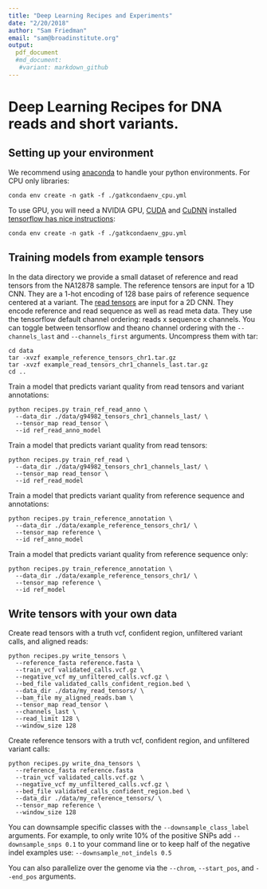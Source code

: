 ```yaml
---
title: "Deep Learning Recipes and Experiments"
date: "2/20/2018"
author: "Sam Friedman"
email: "sam@broadinstitute.org"
output:
  pdf_document
  #md_document:
   #variant: markdown_github
---
```


# Deep Learning Recipes for DNA reads and short variants.

## Setting up your environment
We recommend using [anaconda](https://conda.io/docs/user-guide/install/index.html) to handle your python environments.
For CPU only libraries:
```
conda env create -n gatk -f ./gatkcondaenv_cpu.yml
```
To use GPU, you will need a NVIDIA GPU, [CUDA](http://docs.nvidia.com/cuda/index.html) and [CuDNN](https://developer.nvidia.com/cudnn) installed [tensorflow has nice instructions](https://www.tensorflow.org/install/install_windows#requirements_to_run_tensorflow_with_gpu_support):
```
conda env create -n gatk -f ./gatkcondaenv_gpu.yml
```


## Training models from example tensors
In the data directory we provide a small dataset of reference and read tensors from the NA12878 sample.  The reference tensors are input for a 1D CNN.  They are a 1-hot encoding of 128 base pairs of reference sequence centered at a variant.  The [read tensors](https://gatkforums.broadinstitute.org/gatk/discussion/10996/deep-learning-in-gatk4) are input for a 2D CNN.  They encode reference and read sequence as well as read meta data.  They use the tensorflow default channel ordering: reads x sequence x channels.  You can toggle between tensorflow and theano channel ordering with the `--channels_last` and `--channels_first` arguments.
Uncompress them with tar:
```
cd data
tar -xvzf example_reference_tensors_chr1.tar.gz 
tar -xvzf example_read_tensors_chr1_channels_last.tar.gz
cd ..
```

Train a model that predicts variant quality from read tensors and variant annotations:

```
python recipes.py train_ref_read_anno \
  --data_dir ./data/g94982_tensors_chr1_channels_last/ \
  --tensor_map read_tensor \
  --id ref_read_anno_model
```

Train a model that predicts variant quality from read tensors:
```
python recipes.py train_ref_read \
  --data_dir ./data/g94982_tensors_chr1_channels_last/ \
  --tensor_map read_tensor \
  --id ref_read_model
```

Train a model that predicts variant quality from reference sequence and annotations:
```
python recipes.py train_reference_annotation \
  --data_dir ./data/example_reference_tensors_chr1/ \
  --tensor_map reference \
  --id ref_anno_model
```

Train a model that predicts variant quality from reference sequence only:
```
python recipes.py train_reference_annotation \
  --data_dir ./data/example_reference_tensors_chr1/ \
  --tensor_map reference \
  --id ref_model
```

## Write tensors with your own data
Create read tensors with a truth vcf, confident region, unfiltered variant calls, and aligned reads:
```
python recipes.py write_tensors \
  --reference_fasta reference.fasta \
  --train_vcf validated_calls.vcf.gz \
  --negative_vcf my_unfiltered_calls.vcf.gz \
  --bed_file validated_calls_confident_region.bed \
  --data_dir ./data/my_read_tensors/ \ 
  --bam_file my_aligned_reads.bam \
  --tensor_map read_tensor \
  --channels_last \
  --read_limit 128 \
  --window_size 128
```
Create reference tensors with a truth vcf, confident region, and unfiltered variant calls:
```
python recipes.py write_dna_tensors \
  --reference_fasta reference.fasta
  --train_vcf validated_calls.vcf.gz \
  --negative_vcf my_unfiltered_calls.vcf.gz \
  --bed_file validated_calls_confident_region.bed \
  --data_dir ./data/my_reference_tensors/ \ 
  --tensor_map reference \
  --window_size 128
```
You can downsample specific classes with the `--downsample_class_label` arguments.  For example, to only write 10% of the positive SNPs add `--downsample_snps 0.1` to your command line or to keep half of the negative indel examples use: `--downsample_not_indels 0.5`

You can also parallelize over the genome via the `--chrom`, `--start_pos`, and `--end_pos` arguments.
